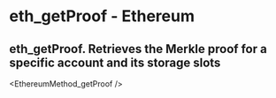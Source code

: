 # eth_getProof - Ethereum

## eth_getProof. Retrieves the Merkle proof for a specific account and its storage slots


<EthereumMethod_getProof />
